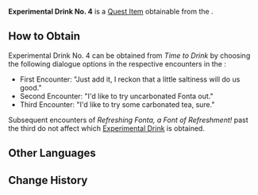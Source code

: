 {{Item Infobox
|id           = 120647
|image        = Item Fonta.png
|type         = Quest Items
|quality      = 0
|description  = An "experimental drink" created by Heinry. It has no bubbles whatsoever, and is a bit like slightly salty tea.<br>Okay, it's basically like a plain old bottle of tea.
|source1      = [[Time to Drink]]
}}
'''Experimental Drink No. 4''' is a [[Quest Item]] obtainable from the {{Quest|Time to Drink}}.

==How to Obtain==
Experimental Drink No. 4 can be obtained from ''Time to Drink'' by choosing the following dialogue options in the respective encounters in the {{Quest|Refreshing Fonta, a Font of Refreshment!}}:
* First Encounter: "Just add it, I reckon that a little saltiness will do us good."
* Second Encounter: "I'd like to try uncarbonated Fonta out."
* Third Encounter: "I'd like to try some carbonated tea, sure."
Subsequent encounters of ''Refreshing Fonta, a Font of Refreshment!'' past the third do not affect which [[Experimental Drink]] is obtained.
<!--
==Location==
<gallery>

</gallery>
-->
==Other Languages==
{{Other Languages
|en      = Experimental Drink No. 4
|zhs     = 「实验饮品・四号」
|zhs_rm  = 
|zht     = 「實驗飲品・四號」
|zht_rm  = 
|ja      = 「実験用ドリンク・4号」
|ja_rm   = "Jikken-you Dorinku - Yon-gou"
|ko      = 「실험 음료・4호」
|ko_rm   = 
|es      = Bebida experimental n.º 4
|fr      = Boisson expérimentale 4
|ru      = Экспериментальный напиток №4
|th      = "เครื่องดื่มทดลอง - 4"
|th_rm   = 
|vi      = Thức Uống Thử Nghiệm Số 4
|de      = „Experimentelles Getränk Nr. 4“
|id      = Minuman Eksperimen No. 4
|pt      = Bebida Experimental IV
|tr      = Deneysel İçecek 4 
|it      = Drink sperimentale 4
}}

==Change History==
{{Change History|4.1}}